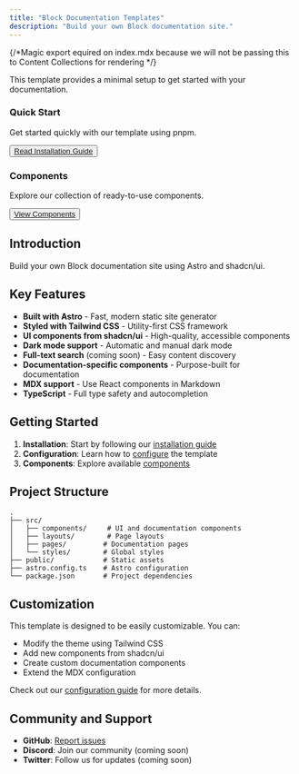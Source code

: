 ```yaml
---
title: "Block Documentation Templates"
description: "Build your own Block documentation site."
---
```



{/*Magic export equired on index.mdx because we will not be passing this to Content Collections for rendering */}

<DocsLayout title={frontmatter.title} description={frontmatter.description}>

This template provides a minimal setup to get started with your documentation.

<div class="grid grid-cols-1 md:grid-cols-2 gap-4 my-6">
  <Card className="p-6">
    <h3 class="text-xl font-semibold mb-2">Quick Start</h3>
    <p class="text-muted-foreground mb-4">
      Get started quickly with our template using pnpm.
    </p>
    <Button variant="outline" asChild>
      <a href="/docs/installation">Read Installation Guide</a>
    </Button>
  </Card>
  <Card className="p-6">
    <h3 class="text-xl font-semibold mb-2">Components</h3>
    <p class="text-muted-foreground mb-4">
      Explore our collection of ready-to-use components.
    </p>
    <Button variant="outline" asChild>
      <a href="/docs/components/button">View Components</a>
    </Button>
  </Card>
</div>

## Introduction

Build your own Block documentation site using Astro and shadcn/ui.

## Key Features

- **Built with Astro** - Fast, modern static site generator
- **Styled with Tailwind CSS** - Utility-first CSS framework
- **UI components from shadcn/ui** - High-quality, accessible components
- **Dark mode support** - Automatic and manual dark mode
- **Full-text search** (coming soon) - Easy content discovery
- **Documentation-specific components** - Purpose-built for documentation
- **MDX support** - Use React components in Markdown
- **TypeScript** - Full type safety and autocompletion

## Getting Started

1. **Installation**: Start by following our [installation guide](/docs/installation)
2. **Configuration**: Learn how to [configure](/docs/configuration) the template
3. **Components**: Explore available [components](/docs/components/button)

## Project Structure

```
.
├── src/
│   ├── components/     # UI and documentation components
│   ├── layouts/        # Page layouts
│   ├── pages/         # Documentation pages
│   └── styles/        # Global styles
├── public/            # Static assets
├── astro.config.ts    # Astro configuration
└── package.json       # Project dependencies
```

## Customization

This template is designed to be easily customizable. You can:

- Modify the theme using Tailwind CSS
- Add new components from shadcn/ui
- Create custom documentation components
- Extend the MDX configuration

Check out our [configuration guide](/docs/configuration) for more details.

## Community and Support

- **GitHub**: [Report issues](https://github.com/AREA44/astro-shadcn-ui-template/issues)
- **Discord**: Join our community (coming soon)
- **Twitter**: Follow us for updates (coming soon)

</DocsLayout>